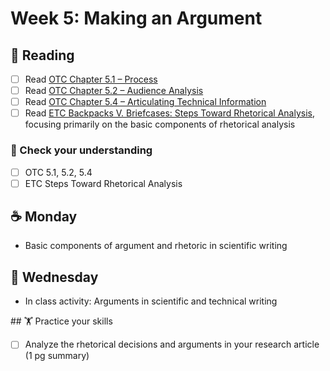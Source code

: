
# Week 5: Making an Argument

## 📖 Reading

- [ ] Read [OTC Chapter 5.1 – Process](https://alg.manifoldapp.org/read/open-technical-communication/section/134f046e-ff01-4eec-a525-2d1128957c1e) 
- [ ] Read [OTC Chapter 5.2 – Audience Analysis](https://alg.manifoldapp.org/read/open-technical-communication/section/415d5b4f-758e-49ac-8149-18d4c3c4c10c)
- [ ] Read [OTC Chapter 5.4 – Articulating Technical Information](https://alg.manifoldapp.org/read/open-technical-communication/section/39c29f74-f502-4050-80b3-1162a9cdd8b0) 
- [ ] Read [ETC Backpacks V. Briefcases: Steps Toward Rhetorical Analysis](https://wisc.pb.unizin.org/opencomp/chapter/backpacks-v-briefcases-steps-toward-rhetorical-analysis/), focusing primarily  on the basic components of rhetorical analysis

### 🎯 Check your understanding

- [ ] OTC 5.1, 5.2, 5.4
- [ ] ETC Steps Toward Rhetorical Analysis

## ☕ Monday

- Basic components of argument and rhetoric in scientific writing

## 🐪 Wednesday

- In class activity: Arguments in scientific and technical writing

##️ 🏋️ Practice your skills

- [ ] Analyze the rhetorical decisions and arguments in your research article (1 pg summary)


